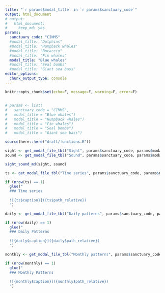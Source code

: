 ```yaml
---
title: "`r params$modal_title` in `r params$sanctuary_code`"
output: html_document
# output:
#   html_document:
#     keep_md: yes
params:
  sanctuary_code: "CINMS"
  #modal_title: "Dolphins"
  #modal_title: "Humpback whales"
  #modal_title: "Bocaccio"
  #modal_title: "Fin whales"
  modal_title: "Blue whales"
  #modal_title: "Seal bombs"
  #modal_title: "Giant sea bass"
editor_options: 
  chunk_output_type: console
---
```

```r
knitr::opts_chunk$set(echo=F, message=F, warning=F, error=F)
```

## {.tabset}

```r
# params <- list(
#   sanctuary_code = "CINMS",
#   modal_title = "Blue whales")
#   modal_title = "Humpback whales")
#   modal_title = "Fin whales")
#   modal_title = "Seal bombs")
#   modal_title = "Giant sea bass")

source(here::here("draft/functions.R"))

sight <- get_modal_file_tbl("Sight", params$sanctuary_code, params$modal_title)
sound <- get_modal_file_tbl("Sound", params$sanctuary_code, params$modal_title)

sight_sound_md(sight, sound)
```

```r
ts <- get_modal_file_tbl("Time series", params$sanctuary_code, params$modal_title)

if (nrow(ts) == 1)
  glue("
  ### Time series
  
  ![{ts$caption}]({ts$path_relative})
  ")
```

```r
daily <- get_modal_file_tbl("Daily patterns", params$sanctuary_code, params$modal_title)

if (nrow(daily) == 1)
  glue("
  ### Daily Patterns 
  
  ![{daily$caption}]({daily$path_relative})
  ")
```

```r
monthly <- get_modal_file_tbl("Monthly patterns", params$sanctuary_code, params$modal_title)

if (nrow(monthly) == 1)
  glue("
  ### Monthly Patterns 
  
  ![{monthly$caption}]({monthly$path_relative})
  ")
```
